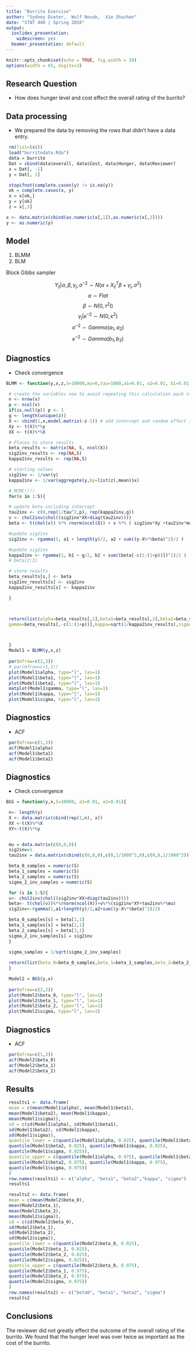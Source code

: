 ---
title: "Burrito Exercise"
author: "Sydney Dieter,  Wulf Novak,  Xie Shuchen"
date: "STAT 440 | Spring 2018"
output:
  ioslides_presentation:
    widescreen: yes
  beamer_presentation: default
---

```{r setup, include=FALSE}
knitr::opts_chunk$set(echo = TRUE, fig.width = 10)
options(width = 65, digits=3)
```

## Research Question



- How does hunger level and cost effect the overall rating of the burrito? 

## Data processing

- We prepared the data by removing the rows that didn't have a data entry. 



```{r,echo=FALSE}
 rm(list=ls())
 load("burritodata.Rda")
 data = burrito
 Dat = cbind(data$overall, data$Cost, data$Hunger, data$Reviewer)
 x = Dat[, -1] 
 y = Dat[, 1] 
```

```{r,results='hide'}
 stopifnot(complete.cases(y) != is.na(y))
 ok = complete.cases(x, y)
 x = x[ok,]
 y = y[ok]
 z = x[,3]
``` 

```{r,echo=FALSE}
x <- data.matrix(cbind(as.numeric(x[,1]),as.numeric(x[,2])))
y <- as.numeric(y)
```

## Model
1) BLMM 
2) BLM

Block Gibbs sampler 

$$Y_{ij}|\alpha, \beta, \gamma_j, \sigma^{-2} \sim N(\alpha + X_{ij}^T\beta + \gamma_j, \sigma^2)$$
$$\alpha \sim Flat$$
$$\beta \sim N(0, \tau^2I)$$
$$\gamma_j|\kappa^{-2} \sim N(0, \kappa^2)$$
$$\sigma^{-2} \sim Gamma(a_1, a_2)$$
$$\kappa^{-2} \sim Gamma(b_1, b_2)$$



## Diagnostics

- Check convergence

```{r,echo=FALSE}
BLMM <- function(y,x,z,S=10000,mu=0,tau=1000,a1=0.01, a2=0.01, b1=0.01, b2=0.01){

 # create the variables now to avoid repeating this calculation each step
 n <- nrow(x)
 p <- ncol(x)
 if(is.null(p)) p <- 1
 g <- length(unique(z))
 X <- cbind(1,x,model.matrix(~z-1)) # add intercept and random effect indicators
 Xy <- t(X)%*%y
 XX <- t(X)%*%X

 # Places to store results
 beta_results <- matrix(NA, S, ncol(X))
 sig2inv_results <- rep(NA,S)
 kappa2inv_results <- rep(NA,S)

 # starting values
 sig2inv <- 1/var(y)
 kappa2inv <- 1/var(aggregate(y,by=list(z),mean)$x)

 # MCMC!!!!
 for(s in 1:S){

 # update beta including intercept
 tau2inv <- c(0,rep(1/tau^2,p), rep(kappa2inv,g))
 v <- chol2inv(chol((sig2inv*XX+diag(tau2inv))))
 beta <- t(chol(v)) %*% rnorm(ncol(X)) + v %*% ( sig2inv*Xy +tau2inv*mu )

 #update sig2inv
 sig2inv <- rgamma(1, a1 + length(y)/2, a2 + sum((y-X%*%beta)^2)/2 )

 #update sig2inv
 kappa2inv <- rgamma(1, b1 + g/2, b2 + sum((beta[-c(1:(1+p))])^2)/2 )
 # beta[2:3]

 # store results
 beta_results[s,] <- beta
 sig2inv_results[s] <- sig2inv
 kappa2inv_results[s] <- kappa2inv

 }



 return(list(alpha=beta_results[,1],beta1=beta_results[,2],beta2=beta_results[,3],
 gamma=beta_results[,-c(1:(1+p))],kappa=sqrt(1/kappa2inv_results),sigma=(sqrt(1/sig2inv_results))))



 }
 Model1 = BLMM(y,x,z)
 
 par(mfrow=c(2,3))
 # par(mfrow=c(1,1))
 plot(Model1$alpha, type="l", las=1)
 plot(Model1$beta1, type="l", las=1)
 plot(Model1$beta2, type="l", las=1)
 matplot(Model1$gamma, type="l", las=1)
 plot(Model1$kappa, type="l", las=1)
 plot(Model1$sigma, type="l", las=1)
```

## Diagnostics

- ACF

```{r,echo=FALSE}
 par(mfrow=c(1,3))
 acf(Model1$alpha)
 acf(Model1$beta1)
 acf(Model1$beta2)
```

## Diagnostics

- Check convergence

```{r,echo=FALSE}
BGS = function(y,x,S=10000, a1=0.01, a2=0.01){

 n<- length(y)
 X <- data.matrix(cbind(rep(1,n), x))
 XX <-t(X)%*%X
 XY<-t(X)%*%y


 mu = data.matrix(c(0,0,0))
 sig2inv=1
 tau2inv = data.matrix(cbind(c(0,0,0),c(0,1/1000^2,0),c(0,0,1/1000^2)))

 beta_0_samples = numeric(S)
 beta_1_samples = numeric(S)
 beta_2_samples = numeric(S)
 sigma_2_inv_samples = numeric(S)

 for (s in 1:S){
 v<- chol2inv(chol((sig2inv*XX+diag(tau2inv))))
 beta<- t(chol(v))%*%rnorm(ncol(X))+v%*%(sig2inv*XY+tau2inv%*%mu)
 sig2inv<-rgamma(1,a1+length(y)/2,a2+sum((y-X%*%beta)^2)/2)

 beta_0_samples[s] = beta[1,1]
 beta_1_samples[s] = beta[2,1]
 beta_2_samples[s] = beta[3,1]
 sigma_2_inv_samples[s] = sig2inv
 }
 
 sigma_samples = 1/sqrt(sigma_2_inv_samples)

 return(list(beta_0=beta_0_samples,beta_1=beta_1_samples,beta_2=beta_2_samples,sigma=sigma_samples))
 }

 Model2 = BGS(y,x)
 
 par(mfrow=c(2,2))
 plot(Model2$beta_0, type="l", las=1)
 plot(Model2$beta_1, type="l", las=1)
 plot(Model2$beta_2, type="l", las=1)
 plot(Model2$sigma, type="l", las=1)
```

## Diagnostics

- ACF

```{r,echo=FALSE}
 par(mfrow=c(1,3))
 acf(Model2$beta_0)
 acf(Model2$beta_1)
 acf(Model2$beta_2)

```


## Results

```{r,echo=FALSE}
 results1 <- data.frame(
 mean = c(mean(Model1$alpha), mean(Model1$beta1),
 mean(Model1$beta2), mean(Model1$kappa), 
 mean(Model1$sigma)),
 sd = c(sd(Model1$alpha), sd(Model1$beta1),
 sd(Model1$beta2), sd(Model1$kappa), 
 sd(Model1$sigma)),
 quantile_lower = c(quantile(Model1$alpha, 0.025), quantile(Model1$beta1, 0.025),
 quantile(Model1$beta2, 0.025), quantile(Model1$kappa, 0.025),
 quantile(Model1$sigma, 0.025)),
 quantile_upper = c(quantile(Model1$alpha, 0.975), quantile(Model1$beta1, 0.975),
 quantile(Model1$beta2, 0.975), quantile(Model1$kappa, 0.975),
 quantile(Model1$sigma, 0.975)) 
 )
 row.names(results1) <- c("alpha", "beta1", "beta2","kappa", "sigma")
 results1

```



```{r,echo=FALSE}
 results2 <- data.frame(
 mean = c(mean(Model2$beta_0), 
 mean(Model2$beta_1),
 mean(Model2$beta_2),
 mean(Model2$sigma)),
 sd = c(sd(Model2$beta_0), 
 sd(Model2$beta_1),
 sd(Model2$beta_2),
 sd(Model2$sigma)),
 quantile_lower = c(quantile(Model2$beta_0, 0.025), 
 quantile(Model2$beta_1, 0.025),
 quantile(Model2$beta_2, 0.025), 
 quantile(Model2$sigma, 0.025)),
 quantile_upper = c(quantile(Model2$beta_0, 0.975),
 quantile(Model2$beta_1, 0.975),
 quantile(Model2$beta_2, 0.975), 
 quantile(Model2$sigma, 0.975)) 
 )
 row.names(results2) <- c("beta0", "beta1", "beta2", "sigma")
 results2

```

## Conclusions

 
The reviewer did not greatly effect the outcome of the overall rating of the burrito. We found that the hunger level was over twice as important as the cost of the burrito. 

